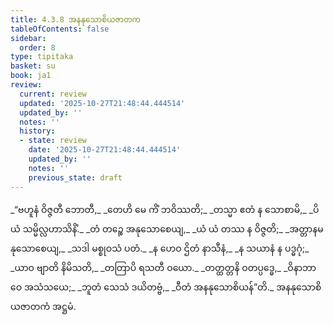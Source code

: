 ```yaml
---
title: 4.3.8 အနနုသောစိယဇာတက
tableOfContents: false
sidebar:
  order: 8
type: tipitaka
basket: su
book: ja1
review:
  current: review
  updated: '2025-10-27T21:48:44.444514'
  updated_by: ''
  notes: ''
  history:
  - state: review
    date: '2025-10-27T21:48:44.444514'
    updated_by: ''
    notes: ''
    previous_state: draft
---
```



<ReviewStatus review={frontmatter.review} showDetails={true} />

<HypothesisAnnotation frontmatter={frontmatter} />

<DynamicBreadcrumb />

<Division number="109" book="ja1" e="ch" v="22" p="107">

<Paragraph number="1022" type="verses" book="ja1">
_“ဗဟူနံ ဝိဇ္ဇတီ ဘောတီ,_  
_တေဟိ မေ ကိံ ဘဝိဿတိ;_  
_တသ္မာ ဧတံ န သောစာမိ,_  
_ပိယံ သမ္မိလ္လဟာသိနိံ._  

</Paragraph>

</Division>
<Division number="110" book="ja1" e="ch" v="22" p="107">

<Paragraph number="1023" type="verses" book="ja1">
_တံ တဉ္စေ အနုသောစေယျ,_  
_ယံ ယံ တဿ န ဝိဇ္ဇတိ;_  
_အတ္တာနမနုသောစေယျ,_  
_သဒါ မစ္စုဝသံ ပတံ._  

</Paragraph>

</Division>
<Division number="111" book="ja1" e="ch" v="22" p="107">

<Paragraph number="1024" type="verses" book="ja1">
_န ဟေဝ ဌိတံ နာသီနံ,_  
_န သယာနံ န ပဒ္ဓဂုံ;_  
_ယာဝ ဗျာတိ နိမိသတိ,_  
_တတြာပိ ရသတီ ဝယော._  

</Paragraph>

</Division>
<Division number="112" book="ja1" e="ch" v="22" p="107">

<Paragraph number="1025" type="verses" book="ja1">
_တတ္ထတ္တနိ ဝတပ္ပဒ္ဓေ,_  
_ဝိနာဘာဝေ အသံသယေ;_  
_ဘူတံ သေသံ ဒယိတဗ္ဗံ,_  
_ဝီတံ အနနုသောစိယန်”တိ._  


</Paragraph>
</Division>

<Paragraph number="1026" type="center" book="ja1">
အနနုသောစိယဇာတကံ အဋ္ဌမံ.
</Paragraph>